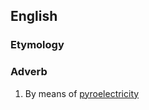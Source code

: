 ==English==

===Etymology===
{{suffix|en|pyroelectric|ally}}

===Adverb===
{{en-adv|-}}

# By means of [[pyroelectricity]]